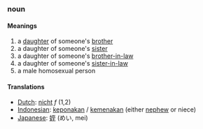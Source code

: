 ===noun===
====Meanings====
#a [[daughter]] of someone's [[brother]]
#a daughter of someone's [[sister]]
#a daughter of someone's [[brother-in-law]]
#a daughter of someone's [[sister-in-law]]
#a male homosexual person

====Translations====
*[[Dutch]]: [[nicht]] ''f'' (1,2)
*[[Indonesian]]: [[keponakan]] / [[kemenakan]] (either [[nephew]] or niece)
*[[Japanese]]: [[姪]] (めい, mei)